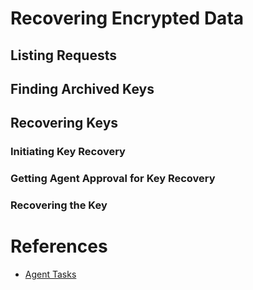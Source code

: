 = Recovering Encrypted Data =

== Listing Requests ==
== Finding Archived Keys ==
== Recovering Keys ==

=== Initiating Key Recovery ===
=== Getting Agent Approval for Key Recovery ===
=== Recovering the Key ===

= References =

* [[Agent Tasks]]